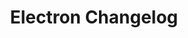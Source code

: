 ---
id: electron
title: "Electron Changelog"
image: "/img/embed/changelogs.jpg"
showLastUpdateAuthor: false
showLastUpdateTime: false
draft: true
sidebar_custom_props:
  overwolf_platform: false
  electron_platform: true
---